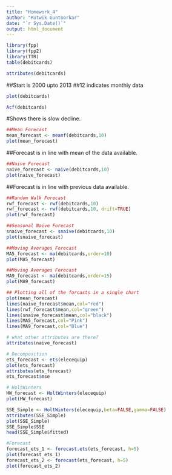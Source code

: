 ```yaml
---
title: "Homework_4"
author: "Rutwik Guntoorkar"
date: "`r Sys.Date()`"
output: html_document
---
```


```r
library(fpp)
library(fpp2)
library(TTR)
table(debitcards)

```
```r
attributes(debitcards)
```
##Start is 2000 upto 2013
##12 indicates monthly data
```r

plot(debitcards)

```


```r
Acf(debitcards)

```
#Shows there is slow decline.

```r
##Mean Forecast
mean_forecast <- meanf(debitcards,10)
plot(mean_forecast)
```
##Forecast is in line with mean of the data available.


```r
##Naive Forecast
naive_forecast <- naive(debitcards,10)
plot(naive_forecast)
```
##Forecast is in line with previous data available.


```r
##Random Walk Forecast
rwf_forecast <- rwf(debitcards,10)
rwf_forecast <- rwf(debitcards,10, drift=TRUE)
plot(rwf_forecast)
```


```r
##Seasonal Naive Forecast
snaive_forecast <- snaive(debitcards,10)
plot(snaive_forecast)
```


```r
##Moving Averages Forecast
MA5_forecast <- ma(debitcards,order=10)
plot(MA5_forecast)
```

```r
##Moving Averages Forecast
MA9_forecast <- ma(debitcards,order=15)
plot(MA9_forecast)
```
```r
## Plotting all of the forcasts in a single chart
plot(mean_forecast)
lines(naive_forecast$mean,col="red")
lines(rwf_forecast$mean,col="green")
lines(snaive_forecast$mean,col="black")
lines(MA5_forecast,col="Pink")
lines(MA9_forecast,col="Blue")
```


```r
# what other attributes are there?
attributes(naive_forecast)
```


```r
# Decomposition
ets_forecast <- ets(elecequip)
plot(ets_forecast)
attributes(ets_forecast)
ets_forecast$mse
```



```r
# HoltWinters
HW_forecast <- HoltWinters(elecequip)
plot(HW_forecast)
```


```r
SSE_Simple <- HoltWinters(elecequip,beta=FALSE,gamma=FALSE)
attributes(SSE_Simple)
plot(SSE_Simple)
SSE_Simple$SSE
head(SSE_Simple$fitted)
```



```r
#Forecast
forecast_ets_1 <- forecast.ets(ets_forecast, h=5)
plot(forecast_ets_1)
forecast_ets_2 <- forecast(ets_forecast, h=5)
plot(forecast_ets_2)
```